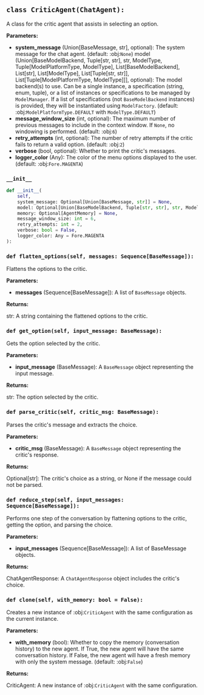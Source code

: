 <a id="camel.agents.critic_agent"></a>

<a id="camel.agents.critic_agent.CriticAgent"></a>

## `class CriticAgent(ChatAgent):`

A class for the critic agent that assists in selecting an option.

**Parameters:**

- **system_message** (Union[BaseMessage, str], optional): The system message for the chat agent. (default: :obj:`None`) model (Union[BaseModelBackend, Tuple[str, str], str, ModelType, Tuple[ModelPlatformType, ModelType], List[BaseModelBackend], List[str], List[ModelType], List[Tuple[str, str]], List[Tuple[ModelPlatformType, ModelType]]], optional): The model backend(s) to use. Can be a single instance, a specification (string, enum, tuple), or a list of instances or specifications to be managed by `ModelManager`. If a list of specifications (not `BaseModelBackend` instances) is provided, they will be instantiated using `ModelFactory`. (default: :obj:`ModelPlatformType.DEFAULT` with `ModelType.DEFAULT`)
- **message_window_size** (int, optional): The maximum number of previous messages to include in the context window. If `None`, no windowing is performed. (default: :obj:`6`)
- **retry_attempts** (int, optional): The number of retry attempts if the critic fails to return a valid option. (default: :obj:`2`)
- **verbose** (bool, optional): Whether to print the critic's messages.
- **logger_color** (Any): The color of the menu options displayed to the user. (default: :obj:`Fore.MAGENTA`)

<a id="camel.agents.critic_agent.CriticAgent.__init__"></a>

### `__init__`

```python
def __init__(
    self,
    system_message: Optional[Union[BaseMessage, str]] = None,
    model: Optional[Union[BaseModelBackend, Tuple[str, str], str, ModelType, Tuple[ModelPlatformType, ModelType], List[BaseModelBackend], List[str], List[ModelType], List[Tuple[str, str]], List[Tuple[ModelPlatformType, ModelType]]]] = None,
    memory: Optional[AgentMemory] = None,
    message_window_size: int = 6,
    retry_attempts: int = 2,
    verbose: bool = False,
    logger_color: Any = Fore.MAGENTA
):
```

<a id="camel.agents.critic_agent.CriticAgent.flatten_options"></a>

### `def flatten_options(self, messages: Sequence[BaseMessage]):`

Flattens the options to the critic.

**Parameters:**

- **messages** (Sequence[BaseMessage]): A list of `BaseMessage` objects.

**Returns:**

  str: A string containing the flattened options to the critic.

<a id="camel.agents.critic_agent.CriticAgent.get_option"></a>

### `def get_option(self, input_message: BaseMessage):`

Gets the option selected by the critic.

**Parameters:**

- **input_message** (BaseMessage): A `BaseMessage` object representing the input message.

**Returns:**

  str: The option selected by the critic.

<a id="camel.agents.critic_agent.CriticAgent.parse_critic"></a>

### `def parse_critic(self, critic_msg: BaseMessage):`

Parses the critic's message and extracts the choice.

**Parameters:**

- **critic_msg** (BaseMessage): A `BaseMessage` object representing the critic's response.

**Returns:**

  Optional[str]: The critic's choice as a string, or None if the
message could not be parsed.

<a id="camel.agents.critic_agent.CriticAgent.reduce_step"></a>

### `def reduce_step(self, input_messages: Sequence[BaseMessage]):`

Performs one step of the conversation by flattening options to the
critic, getting the option, and parsing the choice.

**Parameters:**

- **input_messages** (Sequence[BaseMessage]): A list of BaseMessage objects.

**Returns:**

  ChatAgentResponse: A `ChatAgentResponse` object includes the
critic's choice.

<a id="camel.agents.critic_agent.CriticAgent.clone"></a>

### `def clone(self, with_memory: bool = False):`

Creates a new instance of :obj:`CriticAgent` with the same
configuration as the current instance.

**Parameters:**

- **with_memory** (bool): Whether to copy the memory (conversation history) to the new agent. If True, the new agent will have the same conversation history. If False, the new agent will have a fresh memory with only the system message. (default: :obj:`False`)

**Returns:**

  CriticAgent: A new instance of :obj:`CriticAgent` with the same
configuration.

